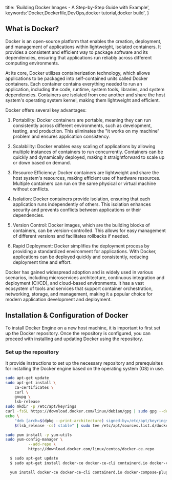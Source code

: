   title: 'Building Docker Images - A Step-by-Step Guide with Example',
  keywords:'Docker,Dockerfile,DevOps,docker tutorial,docker build',
}

## What is Docker?

Docker is an open-source platform that enables the creation, deployment, and management of applications within lightweight, isolated containers. It provides a consistent and efficient way to package software and its dependencies, ensuring that applications run reliably across different computing environments.

At its core, Docker utilizes containerization technology, which allows applications to be packaged into self-contained units called Docker containers. Each container contains everything needed to run an application, including the code, runtime, system tools, libraries, and system dependencies. Containers are isolated from one another and share the host system's operating system kernel, making them lightweight and efficient.

Docker offers several key advantages:

1. Portability: Docker containers are portable, meaning they can run consistently across different environments, such as development, testing, and production. This eliminates the "it works on my machine" problem and ensures application consistency.

2. Scalability: Docker enables easy scaling of applications by allowing multiple instances of containers to run concurrently. Containers can be quickly and dynamically deployed, making it straightforward to scale up or down based on demand.

3. Resource Efficiency: Docker containers are lightweight and share the host system's resources, making efficient use of hardware resources. Multiple containers can run on the same physical or virtual machine without conflicts.

4. Isolation: Docker containers provide isolation, ensuring that each application runs independently of others. This isolation enhances security and prevents conflicts between applications or their dependencies.
5. Version Control: Docker images, which are the building blocks of containers, can be version-controlled. This allows for easy management of different versions and facilitates rollbacks if needed.

6. Rapid Deployment: Docker simplifies the deployment process by providing a standardized environment for applications. With Docker, applications can be deployed quickly and consistently, reducing deployment time and effort.

Docker has gained widespread adoption and is widely used in various scenarios, including microservices architecture, continuous integration and deployment (CI/CD), and cloud-based environments. It has a vast ecosystem of tools and services that support container orchestration, networking, storage, and management, making it a popular choice for modern application development and deployment.

## Installation & Configuration of Docker

To install Docker Engine on a new host machine, it is important to first set up the Docker repository. Once the repository is configured, you can proceed with installing and updating Docker using the repository.

### Set up the repository

It provide instructions to set up the necessary repository and prerequisites for installing the Docker engine based on the operating system (OS) in use.

<CodeGroup tag="BASH" label="setup repository">

```bash {{ title: 'Ubuntu/Debian' }}
sudo apt-get update
sudo apt-get install \
    ca-certificates \
    curl \
    gnupg \
    lsb-release
sudo mkdir -p /etc/apt/keyrings
curl -fsSL https://download.docker.com/linux/debian/gpg | sudo gpg --dearmor -o /etc/apt/keyrings/docker.gpg
echo \
    "deb [arch=$(dpkg --print-architecture) signed-by=/etc/apt/keyrings/docker.gpg] https://download.docker.com/linux/debian \
    $(lsb_release -cs) stable" | sudo tee /etc/apt/sources.list.d/docker.list > /dev/null
```

```bash {{ title: 'CentOS/RHEL' }}
sudo yum install -y yum-utils
sudo yum-config-manager \
          --add-repo \
          https://download.docker.com/linux/centos/docker-ce.repo
```
</CodeGroup>

<CodeGroup tag="BASH" label="Install Docker Engine">

```bash {{ title: 'Ubuntu/Debian' }}
  $ sudo apt-get update
  $ sudo apt-get install docker-ce docker-ce-cli containerd.io docker-compose-plugin
```

```bash {{ title: 'CentOS/RHEL' }}
  yum install docker-ce docker-ce-cli containerd.io docker-compose-plugin
```

</CodeGroup>
